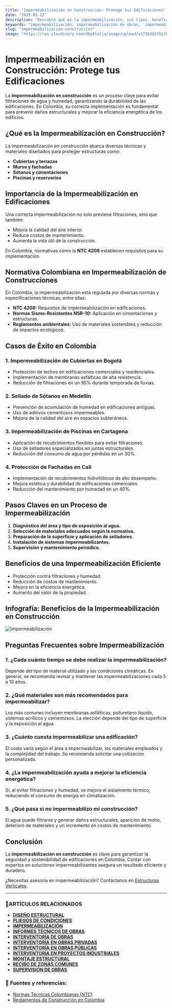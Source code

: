 ```yaml
---
title: "Impermeabilización en Construcción: Protege tus Edificaciones"
date: "2025-02-12"
description: "Descubre qué es la impermeabilización, sus tipos, beneficios y cómo proteger tus construcciones contra filtraciones y humedad."
keywords: "impermeabilización, impermeabilización de obras,  impermeabilizaciones en construcción, impermeabilización en construcción, tipos de impermeabilización, impermeabilización de techos, terrazas, edificios y estructuras, impermeabilización líquida, membranas impermeabilizantes, impermeabilización en Bogotá, Ibagué y Girardot"
slug: "impermeabilizacion-construccion"
image: "https://res.cloudinary.com/dby8lelja/image/upload/v1739392552/Estructuras%20Verticales%20e%20Ingenieros%20SAS/Imagenes%20Blog/impermeabilizacion_bnphge.webp"
---
```


# Impermeabilización en Construcción: Protege tus Edificaciones

La **impermeabilización en construcción** es un proceso clave para evitar filtraciones de agua y humedad, garantizando la durabilidad de las edificaciones. En Colombia, su correcta implementación es fundamental para prevenir daños estructurales y mejorar la eficiencia energética de los edificios.

## ¿Qué es la Impermeabilización en Construcción?

La impermeabilización en construcción abarca diversas técnicas y materiales diseñados para proteger estructuras como:

- **Cubiertas y terrazas**
- **Muros y fachadas**
- **Sótanos y cimentaciones**
- **Piscinas y reservorios**

## Importancia de la Impermeabilización en Edificaciones

Una correcta impermeabilización no solo previene filtraciones, sino que también:

- Mejora la calidad del aire interior.
- Reduce costos de mantenimiento.
- Aumenta la vida útil de la construcción.

En Colombia, normativas como la **NTC 4208** establecen requisitos para su implementación.

## Normativa Colombiana en Impermeabilización de Construcciones

En Colombia, la impermeabilización está regulada por diversas normas y especificaciones técnicas, entre ellas:

- **NTC 4208:** Requisitos de impermeabilización en edificaciones.
- **Normas Sismo-Resistentes NSR-10:** Aplicación en cimentaciones y estructuras.
- **Reglamentos ambientales:** Uso de materiales sostenibles y reducción de impactos ecológicos.

## Casos de Éxito en Colombia

### 1. Impermeabilización de Cubiertas en Bogotá

- Protección de techos en edificaciones comerciales y residenciales.
- Implementación de membranas asfálticas de alta resistencia.
- Reducción de filtraciones en un 95% durante temporada de lluvias.

### 2. Sellado de Sótanos en Medellín

- Prevención de acumulación de humedad en edificaciones antiguas.
- Uso de aditivos cementosos impermeables.
- Mejora de la calidad del aire en espacios subteráneos.

### 3. Impermeabilización de Piscinas en Cartagena

- Aplicación de recubrimientos flexibles para evitar filtraciones.
- Uso de selladores especializados en juntas estructurales.
- Reducción del consumo de agua por pérdidas en un 30%.

### 4. Protección de Fachadas en Cali

- Implementación de recubrimientos hidrofóbicos de alto desempeño.
- Mejora estética y durabilidad de edificaciones comerciales.
- Reducción del mantenimiento por humedad en un 40%.

## Pasos Claves en un Proceso de Impermeabilización

1. **Diagnóstico del área y tipo de exposición al agua.**  
2. **Selección de materiales adecuados según la normativa.**  
3. **Preparación de la superficie y aplicación de selladores.**  
4. **Instalación de sistemas impermeabilizantes.**  
5. **Supervisión y mantenimiento periódico.**  

## Beneficios de una Impermeabilización Eficiente

- Protección contra filtraciones y humedad.  
- Reducción de costos de mantenimiento.  
- Mejora en la eficiencia energética.  
- Aumento del valor de la propiedad.  

## Infografía: Beneficios de la Impermeabilización en Construcción

![Impermeabilización](https://res.cloudinary.com/dby8lelja/image/upload/v1739571005/Estructuras%20Verticales%20e%20Ingenieros%20SAS/Imagenes%20Blog/impermeabilizaciones_infogra_y3fskm.webp)

## Preguntas Frecuentes sobre Impermeabilización

### 1. ¿Cada cuánto tiempo se debe realizar la impermeabilización?
Depende del tipo de material utilizado y las condiciones climáticas. En general, se recomienda revisar y mantener las impermeabilizaciones cada 5 a 10 años.

### 2. ¿Qué materiales son más recomendados para impermeabilizar?
Los más comunes incluyen membranas asfálticas, poliuretano líquido, sistemas acrílicos y cementosos. La elección depende del tipo de superficie y la exposición al agua.

### 3. ¿Cuánto cuesta impermeabilizar una edificación?
El costo varía según el área a impermeabilizar, los materiales empleados y la complejidad del trabajo. Se recomienda solicitar una cotización personalizada.

### 4. ¿La impermeabilización ayuda a mejorar la eficiencia energética?
Sí, al evitar filtraciones y humedad, se mejora el aislamiento térmico, reduciendo el consumo de energía en climatización.

### 5. ¿Qué pasa si no impermeabilizo mi construcción?
El agua puede filtrarse y generar daños estructurales, aparición de moho, deterioro de materiales y un incremento en costos de mantenimiento.

## Conclusión

La **impermeabilización en construcción** es clave para garantizar la seguridad y sostenibilidad de edificaciones en Colombia. Contar con expertos en soluciones impermeabilizantes asegura un resultado eficiente y duradero.

¿Necesitas asesoría en impermeabilización? Contáctanos en [Estructuras Verticales](https://www.estructurasverticales.com/).

---


### 📌ARTÍCULOS RELACIONADOS

- **[DISEÑO ESTRUCTURAL](https://www.estructurasverticales.com/blog/diseno-estructural-construccion)**  
- **[PLIEGOS DE CONDICIONES](https://www.estructurasverticales.com/blog/elaboracion-pliegos-condiciones)**  
- **[IMPERMEABILIZACIÓN](https://www.estructurasverticales.com/blog/impermeabilizacion-construccion)**  
- **[INFORMES TÉCNICOS DE OBRAS](https://www.estructurasverticales.com/blog/informes-tecnicos-obras)**  
- **[INTERVENTORÍA DE OBRAS](https://www.estructurasverticales.com/blog/interventoria-obras-colombia)**  
- **[INTERVENTORÍA EN OBRAS PRIVADAS](https://www.estructurasverticales.com/blog/interventoria-obras-privadas)**  
- **[INTERVENTORÍA EN OBRAS PÚBLICAS](https://www.estructurasverticales.com/blog/interventoria-obras-publicas)**  
- **[INTERVENTORÍA EN PROYECTOS INDUSTRIALES](https://www.estructurasverticales.com/blog/interventoria-proyectos-industriales)**  
- **[MONTAJE ESTRUCTURAL](https://www.estructurasverticales.com/blog/montaje-estructural-construccion)**  
- **[RECIBO DE ZONAS COMUNES](https://www.estructurasverticales.com/blog/recibo-zonas-comunes-ph)**  
- **[SUPERVISIÓN DE OBRAS](https://www.estructurasverticales.com/blog/supervision-obras-construccion)**  

### 🔗 **Fuentes y referencias:**
- [Normas Técnicas Colombianas (NTC)](https://www.icontec.org/)
- [Reglamentos de Construcción en Colombia](https://www.minvivienda.gov.co/)



